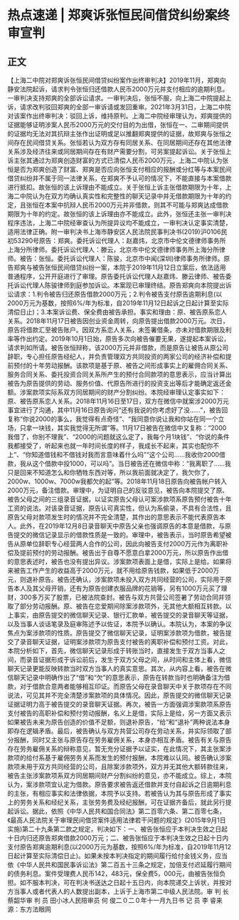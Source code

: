# 热点速递 | 郑爽诉张恒民间借贷纠纷案终审宣判
## 正文
【上海二中院对郑爽诉张恒民间借贷纠纷案作出终审判决】2019年11月，郑爽向静安法院起诉，请求判令张恒归还借款人民币2000万元并支付相应的逾期利息。一审判决支持郑爽的全部诉讼请求。一审判决后，张恒不服，向上海二中院提起上诉，请求改判驳回郑爽的全部一审诉请或发回重审。2021年3月31日，上海二中院对该案作出终审判决：驳回上诉，维持原判。上海二中院经审理认为，郑爽提供的证据能够证明涉案人民币2000万元的交付目的为出借，张恒在一、二审期间提供的证据均无法对其抗辩主张作出证明或足以推翻郑爽提供的证据，故郑爽与张恒之间存在民间借贷关系。张恒若认为双方存有同居关系、在同居期间还存在其他法律关系涉及经济往来或同居期间存在有财产需要分割，可另案提起诉讼。关于张恒上诉主张其通过为郑爽创造财富的方式已清偿人民币2000万元，上海二中院认为张恒是否为郑爽创造了财富、郑爽是否应向张恒支付相应的报酬或分红等与本案民间借贷纠纷并不属于同一法律关系，在郑爽不予认可的情况下，不能直接与本案借款进行抵扣。故张恒的该上诉理由不能成立。关于张恒上诉主张借款期限为十年，上海二中院认为在双方均确认真实性和完整性的聊天记录中并无借款期限为十年的约定，且张恒在本案中抗辩人民币2000万元并非借款，则其不可能与郑爽达成借款期限为十年的约定。故张恒的该上诉理由亦不能成立。此外，张恒还主张一审判决程序违法，上海二中院经审查认为所提异议均不能成立，一审判决认定事实清楚，适用法律正确。附一审判决书上海市静安区人民法院民事判决书(2019)沪0106民初53290号原告：郑爽。委托诉讼代理人：赵嘉炜，北京市中伦文德律师事务所上海分所律师。委托诉讼代理人：滕云，北京市中伦文德律师事务所上海分所律师。被告：张恒。委托诉讼代理人：陈骏，北京市中闻(深圳)律师事务所律师。原告郑爽与被告张恒民间借贷纠纷一案，本院于2019年11月12日立案后，依法适用普通程序，公开开庭进行了审理。原告委托诉讼代理人赵嘉炜、滕云律师、被告委托诉讼代理人陈骏律师到庭参加诉讼。本案现已审理终结。原告郑爽向本院提出诉讼请求：1.判令被告归还原告借款2000万元；2.判令被告支付原告逾期利息(以2000万元为基数，按照6%/年为标准，自2019年11月12日起诉之日起计算至实际清偿日止)；3.本案诉讼费、保全费由被告承担。事实和理由：原、被告原系恋人关系。2018年11月17日被告因创业资金周转，向原告提出借款2000万元。次日，原告将借款汇至被告账户。因双方系恋人关系，未签署借条，亦未对借款期限及利率等作出约定。2019年10月1日始，原告多次向被告催要无果，遂提起本案诉讼，请求判如所请。被告张恒辩称，该2000万元并非借款，而是原告让被告从原公司辞职，专心担任原告经纪人，并负责管理双方共同投资的两家公司的经济补偿和提前预付的十年劳动报酬。该款项是基于原、被告之间形成事实上的雇佣合同关系、服务合同关系、委托投资合同关系所产生的预付合同款项的意思表示，应当计算出被告为原告提供的劳动、服务价值、代原告所进行的投资支出等后才能确定返还金额。涉案款项实际系双方同居期间的财产分割纠纷。本院经审理认定事实如下：原、被告原系恋人关系。2018年11月16日至17日，双方在微信中就案涉2000万元事宜进行了沟通，其中11月16日原告询问“还有我说的你考虑好了没……”，被告回复称“你说2000的事么，我觉得有点奇怪”、“我同意你说让我和你站在同一个立场，只拿一块钱，其实我觉得无所谓”等。11月17日被告在微信中又复称：“2000我借了，你别不理我”、“2000的问题就这么定了，我每个月1块钱”、“你说的条件我都接受了，听起来也就一年时间长度的样子，我成长不起来，其实也配你不上”、“你知道借钱和不借钱对我而言意味着什么吗”“这个公司……我收你2000借款，我从这个借款中投1000，可以吗”。当日被告还在微信中称：“我离职了……我只是回来不知道怎么和你牺牲东西对等，所以我前面就决定了，我欠你了，2000w、1000w、7000w我都欠的起”等。2018年11月18日原告向被告帐户转入2000万元，备注借款。审理中，为证明自己的反驳意见，被告向本院提交了原、被告父母之间的三组录音证据，以证实原告父母认可案涉款项系原告预付被告十年工资的说法。对该录音证据，原告认可真实性，但认为系偷录，不具有合法性，且原告父母对款项发生时的情况并不完全清楚，其作出的意思表示不能代表原告本人。此外，在2019年12月8日录音聊天中原告父亲也强调原告的本意是借款，与原告提交的微信记录显示的借款性质是一致的。审理中，被告表示，当时原告希望被告从原单位辞职专心经营两人合作的公司，因此向被告支付2000万元作为离职补偿及提前预付的劳动报酬。被告出于自尊不愿意白拿2000万元，所以原告作出借的意思表述时，被告也没有提出异议。涉案款项表面上是借，实际上是给。如果将来被告工作产生的收益高于2000万元，就不用给原告钱款，如果低于2000万元，则退补原告。被告还确认，涉案款项未投入双方共同经营的公司，实际用于原告本人及其父母开销，还有为原告创建衣服品牌的花销等，另有1000万元买了理财，300多万买了股票，已被法院查封。被告与双方共营公司签暑了劳动合同并领取了部分劳动报酬。原、被告在恋爱期间除案涉款项外，无其他大额相互转款。以上事实，由原告提交的微信聊天记录、银行汇款单，被告提交的录音聊天等证据，以及当事人谈话笔录及庭审陈述予以佐证，本院予以确认。本院认为，本案的争议焦点为案涉款项的性质。原告提交了微信聊天记录，证明案涉款项为借款，被告提交了录音聊天证据，证明案涉款项为原告支付被告的离职补偿和预付工资。对此，本院分析如下，首先，微信聊天记录形成于转账当时，直接发生于双方当事人之间，而录音证据形成于诉讼前后，发生于双方父母之间，从时间和主体上看，微信聊天记录更能反映转款当时双方当事人的真实意思。其次，从内容上看，被告在微信聊天记录中明确作出了“借”和“欠”的意思表示，原告在转款当时也明确备注为借款，对于借款合意两者能够相互印证。而原告父母在录音聊天中关于款项存在不同说法，可见其并不完全清楚涉案款项的具体情况。因此，原告提交的微信聊天记录证据证明力高于被告提交的录音聊天证据。再次，被告一方面强调涉案款项系原告支付被告的高职补偿和预付劳动报酬，名义上是借，实际上是给，另一方面又表示如果被告未来为原告创造的价值不足额，则退补原告，“给”和“退补”两种说法本身即存在逻辑矛盾。最后，被告确认与双方共营公司存在劳动关系，并实际领取了部分报酬，同时又主张与原告存在劳务雇佣关系，本身亦相互矛盾。被告有关与原告存在劳务雇佣关系的辩称意见，暂无充分证据予以证实，在此情况下，其主张案涉款项的给付系基于雇佣劳务关系而发生的预付报酬，本院难以认同。被告确认涉案款项未用于双方共同经营的公司，且除案涉款项外，双方并无其他大额转款往来，被告主张涉案款项系双方同居期间财产分割纠纷的意见，亦不能成立。综上，本院认为，案涉款项宜认定为借款。原告要求被告返还借款并支付自起诉之日逾期利息的主张，有相应事实和法律依据，本院予以支持。若被告认为其与原告形成了事实上的劳务关系和经纪关系，主张劳务费及经纪报酬，可在证据齐备后，就此另行提起诉讼。据此，依照《中华人民共和国合同法》第二百零六条、第二百零七条，《最高人民法院关于审理民间借贷案件适用法律若干问题的规定》(2015年9月1日实施)第二十九条第二款之规定，判决如下：一、被告张恒应于本判决生效之日起十日内归还原告郑爽借款2000万元；二、被告张恒应于本判决生效之日起十日内支付原告郑爽逾期利息(以2000万元为基数，按照6%/年为标准，自2019年11月12日起计算至实际清偿日止)。如果未按本判决指定的期间履行给付金钱义务，应当依《中华人民共和国民事诉讼法》第二百五十三条之规定，加倍支付迟延履行期间的债务利息。案件受理费人民币142，483元，保全费5，000元，由被告张恒负担。如不服本判决，可在判决书送达之日起十五日内，向本院递交上诉状，并按对方当事人或者代表人的人数提出副本，上诉于上海市第二中级人民法院。审   判   长         蔡韶华审   判   员         田小冰人民陪审员         何   俊二０二０年十一月九日书    记   员         李   睿来源：东方法眼网